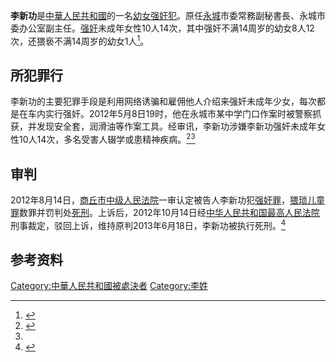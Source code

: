'''李新功'''是[[中華人民共和國|中華人民共和國]]的一名[[幼女|幼女]][[强奸犯|强奸犯]]。原任[[永城市|永城]]市委常務副秘書長、永城市委办公室副主任。[[强奸|强奸]]未成年女性10人14次，其中强奸不满14周岁的幼女8人12次，还猥亵不满14周岁的幼女1人<ref name="判决书">{{cite journal |author1=中华人民共和国最高人民法院 |title=李新功强奸、猥亵儿童死刑复核刑事判决书 |date=2013-04-12 |url=http://wenshu.court.gov.cn/content/content?DocID=efea2774-b647-11e3-84e9-5cf3fc0c2c18 |accessdate=2019-03-24 |journal= |archive-date=2019-03-24 |archive-url=https://web.archive.org/web/20190324164313/http://wenshu.court.gov.cn/content/content%3FDocID%3Defea2774-b647-11e3-84e9-5cf3fc0c2c18 |dead-url=no }}</ref>。

== 所犯罪行 ==
李新功的主要犯罪手段是利用网络诱骗和雇佣他人介绍来强奸未成年少女，每次都是在车内实行强奸。2012年5月8日19时，他在永城市某中学门口作案时被警察抓获，并发现安全套，润滑油等作案工具。经审讯，李新功涉嫌李新功强奸未成年女性10人14次，多名受害人辍学或患精神疾病。<ref>{{Cite web|url=http://news.sohu.com/20130624/n379663345.shtml|title=色魔李新功：多次受上级表彰 关押时企图自杀|accessdate=|author=|date=|publisher=|archive-date=2020-04-07|archive-url=https://web.archive.org/web/20200407154805/http://news.sohu.com/20130624/n379663345.shtml|dead-url=no}}</ref><ref name="判决书"/>
== 审判 ==
2012年8月14日，[[商丘市中级人民法院|商丘市中级人民法院]]一审认定被告人李新功犯[[强奸罪|强奸罪]]，[[猥琐儿童罪|猥琐儿童罪]]数罪并罚判处[[死刑|死刑]]。上诉后，2012年10月14日经[[中华人民共和国最高人民法院|中华人民共和国最高人民法院]]刑事裁定，驳回上诉，维持原判2013年6月18日，李新功被执行死刑。<ref>{{Cite web|url=http://www.chinanews.com/fz/2013/06-20/4948081.shtml|title=河南永城官员李新功被执行死刑 曾强奸11名少女|accessdate=|author=|date=|publisher=|archive-date=2020-04-07|archive-url=https://web.archive.org/web/20200407154809/http://www.chinanews.com/fz/2013/06-20/4948081.shtml|dead-url=no}}</ref>
== 参考资料 ==

[[Category:中華人民共和國被處決者|Category:中華人民共和國被處決者]]
[[Category:李姓|Category:李姓]]